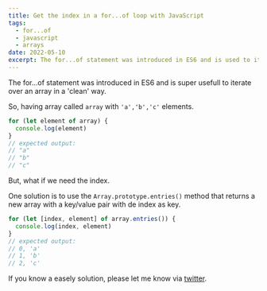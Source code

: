 ```yaml
---
title: Get the index in a for...of loop with JavaScript 
tags:
  - for...of
  - javascript
  - arrays
date: 2022-05-10
excerpt: The for...of statement was introduced in ES6 and is used to iterate over an array in a 'clean' way.
---
```


The for...of statement was introduced in ES6 and is super usefull to iterate over an array in a 'clean' way.

So, having array called `array` with `'a','b','c'` elements.

```javascript
for (let element of array) {
  console.log(element)
}
// expected output:
// "a"
// "b"
// "c"
```

But, what if we need the index.

One solution is to use the `Array.prototype.entries()` method that returns a new array with a key/value pair with de index as key.

```javascript
for (let [index, element] of array.entries()) {
  console.log(index, element)
}
// expected output:
// 0, 'a'
// 1, 'b'
// 2, 'c'
```

If you know a easely solution, please let me know via [twitter](https://twitter.com/migBrv).
